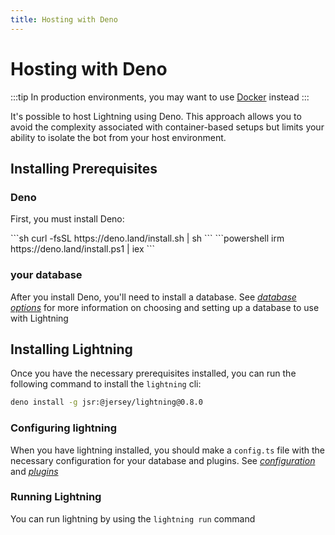 ```yaml
---
title: Hosting with Deno
---
```



# Hosting with Deno

:::tip
In production environments, you may want to use [Docker](../docker) instead
:::

It's possible to host Lightning using Deno. This approach allows you to avoid
the complexity associated with container-based setups but limits your ability to
isolate the bot from your host environment.

## Installing Prerequisites

### Deno

First, you must install Deno:

<Tabs>
	<TabItem label="MacOS / Linux" icon="seti:shell">
		```sh
		curl -fsSL https://deno.land/install.sh | sh
		```
	</TabItem>
	<TabItem label="Windows" icon="seti:windows">
		```powershell
		irm https://deno.land/install.ps1 | iex
		```
	</TabItem>
</Tabs>

### your database

After you install Deno, you'll need to install a database. See
[_database options_](../database) for more information on choosing and setting
up a database to use with Lightning

## Installing Lightning

Once you have the necessary prerequisites installed, you can run the following
command to install the `lightning` cli:

```sh
deno install -g jsr:@jersey/lightning@0.8.0
```

### Configuring lightning

When you have lightning installed, you should make a `config.ts` file with the
necessary configuration for your database and plugins. See
[_configuration_](../configuration) and [_plugins_](../plugins)

### Running Lightning

You can run lightning by using the `lightning run` command
